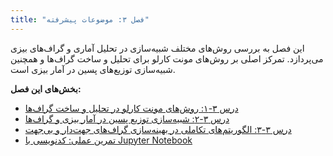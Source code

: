```yaml
---
title: "فصل ۳: موضوعات پیشرفته"
---
```


این فصل به بررسی روش‌های مختلف شبیه‌سازی در تحلیل آماری و گراف‌های بیزی می‌پردازد. تمرکز اصلی بر روش‌های مونت کارلو برای تحلیل و ساخت گراف‌ها و همچنین شبیه‌سازی توزیع‌های پسین در آمار بیزی است.

**بخش‌های این فصل:**

- [درس ۳-۱: روش‌های مونت کارلو در تحلیل و ساخت گراف‌ها](section3-1.qmd)
- [درس ۳-۲: شبیه‌سازی توزیع پسین در آمار بیزی و گراف‌ها](section3-2.qmd)
- [درس ۳-۳: الگوریتم‌های تکاملی در بهینه‌سازی گراف‌های جهت‌دار و بی‌جهت](section3-3.qmd)
- [تمرین عملی: کدنویسی با Jupyter Notebook](section3-exercises.ipynb)
